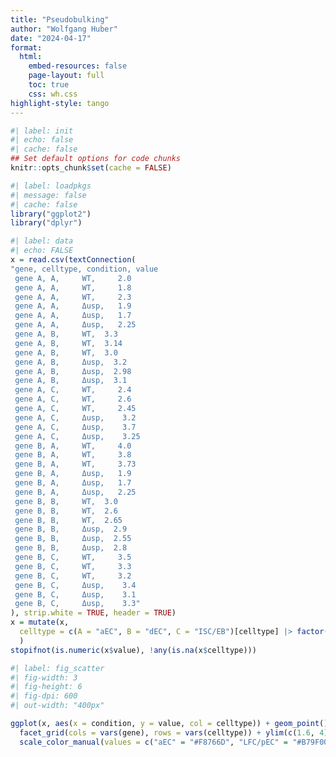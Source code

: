 ```yaml
---
title: "Pseudobulking"
author: "Wolfgang Huber"
date: "2024-04-17"
format:
  html:
    embed-resources: false
    page-layout: full
    toc: true
    css: wh.css
highlight-style: tango
---
```


```r
#| label: init
#| echo: false
#| cache: false
## Set default options for code chunks
knitr::opts_chunk$set(cache = FALSE)
```
```r
#| label: loadpkgs
#| message: false
#| cache: false
library("ggplot2")
library("dplyr")
```

```r
#| label: data
#| echo: FALSE
x = read.csv(textConnection(
"gene, celltype, condition, value
 gene A, A,     WT,     2.0
 gene A, A,     WT,     1.8
 gene A, A,     WT,     2.3
 gene A, A,     Δusp,   1.9
 gene A, A,     Δusp,   1.7
 gene A, A,     Δusp,   2.25
 gene A, B,     WT,  3.3            
 gene A, B,     WT,  3.14
 gene A, B,     WT,  3.0
 gene A, B,     Δusp,  3.2
 gene A, B,     Δusp,  2.98
 gene A, B,     Δusp,  3.1
 gene A, C,     WT,     2.4
 gene A, C,     WT,     2.6
 gene A, C,     WT,     2.45
 gene A, C,     Δusp,    3.2
 gene A, C,     Δusp,    3.7
 gene A, C,     Δusp,    3.25 
 gene B, A,     WT,     4.0
 gene B, A,     WT,     3.8
 gene B, A,     WT,     3.73
 gene B, A,     Δusp,   1.9
 gene B, A,     Δusp,   1.7
 gene B, A,     Δusp,   2.25
 gene B, B,     WT,  3.0            
 gene B, B,     WT,  2.6
 gene B, B,     WT,  2.65
 gene B, B,     Δusp,  2.9
 gene B, B,     Δusp,  2.55
 gene B, B,     Δusp,  2.8
 gene B, C,     WT,     3.5
 gene B, C,     WT,     3.3
 gene B, C,     WT,     3.2
 gene B, C,     Δusp,    3.4
 gene B, C,     Δusp,    3.1
 gene B, C,     Δusp,    3.3" 
), strip.white = TRUE, header = TRUE)
x = mutate(x,
  celltype = c(A = "aEC", B = "dEC", C = "ISC/EB")[celltype] |> factor(levels = c("ISC/EB", "dEC", "aEC"))
  )
stopifnot(is.numeric(x$value), !any(is.na(x$celltype)))
```
```r
#| label: fig_scatter
#| fig-width: 3
#| fig-height: 6
#| fig-dpi: 600
#| out-width: "400px"

ggplot(x, aes(x = condition, y = value, col = celltype)) + geom_point() +
  facet_grid(cols = vars(gene), rows = vars(celltype)) + ylim(c(1.6, 4)) +
  scale_color_manual(values = c("aEC" = "#F8766D", "LFC/pEC" = "#B79F00", "ISC/EB" = "#619CFF", "dEC" =  "#00BA38"))
```
